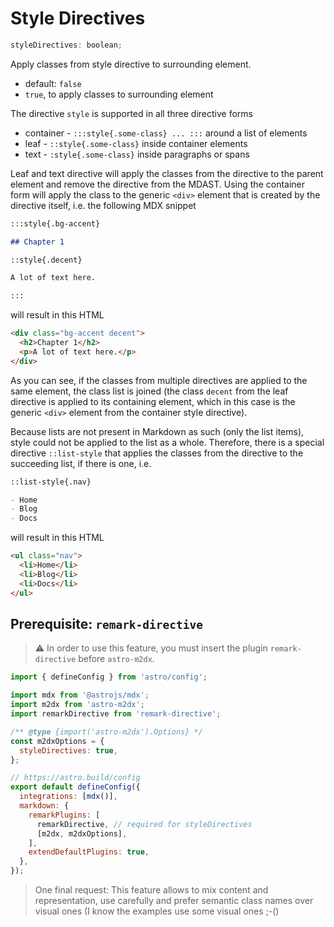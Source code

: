 # Style Directives

```js
styleDirectives: boolean;
```

Apply classes from style directive to surrounding element.

- default: `false`
- `true`, to apply classes to surrounding element

The directive `style` is supported in all three directive forms

- container - `:::style{.some-class} ... :::` around a list of elements
- leaf - `::style{.some-class}` inside container elements
- text - `:style{.some-class}` inside paragraphs or spans

Leaf and text directive will apply the classes from the directive to the parent element and remove the directive from the MDAST. Using the container form will apply the class to the generic `<div>` element that is created by the directive itself, i.e. the following MDX snippet

```md
:::style{.bg-accent}

## Chapter 1

::style{.decent}

A lot of text here.

:::
```

will result in this HTML

```html
<div class="bg-accent decent">
  <h2>Chapter 1</h2>
  <p>A lot of text here.</p>
</div>
```

As you can see, if the classes from multiple directives are applied to the same element, the class list is joined (the class `decent` from the leaf directive is applied to its containing element, which in this case is the generic `<div>` element from the container style directive).

Because lists are not present in Markdown as such (only the list items), style could not be applied to the list as a whole. Therefore, there is a special directive `::list-style` that applies the classes from the directive to the succeeding list, if there is one, i.e.

```md
::list-style{.nav}

- Home
- Blog
- Docs
```

will result in this HTML

```html
<ul class="nav">
  <li>Home</li>
  <li>Blog</li>
  <li>Docs</li>
</ul>
```

## Prerequisite: `remark-directive`

> ⚠️ In order to use this feature, you must insert the plugin `remark-directive` before `astro-m2dx`.

```js
import { defineConfig } from 'astro/config';

import mdx from '@astrojs/mdx';
import m2dx from 'astro-m2dx';
import remarkDirective from 'remark-directive';

/** @type {import('astro-m2dx').Options} */
const m2dxOptions = {
  styleDirectives: true,
};

// https://astro.build/config
export default defineConfig({
  integrations: [mdx()],
  markdown: {
    remarkPlugins: [
      remarkDirective, // required for styleDirectives
      [m2dx, m2dxOptions],
    ],
    extendDefaultPlugins: true,
  },
});
```

> One final request: This feature allows to mix content and representation, use carefully and prefer semantic class names over visual ones (I know the examples use some visual ones ;-()

